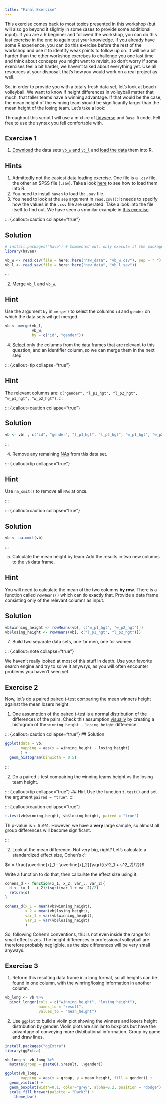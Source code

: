 ```yaml
---
title: "Final Exercise"
---
```


This exercise comes back to most topics presented in this workshop (but will also go beyond it slightly in some cases to provide some additional input). If you are a R beginner and followed the workshop, you can do this last exercise in the end to again test your knowledge. If you already have some R experience, you can do this exercise before the rest of the workshop and use it to identify weak points to follow up on. It will be a bit harder than the other workshop exercises to challenge you one last time and think about concepts you might want to revisit, so don't worry if some exercises feel a bit harder, we haven't talked about everything yet. Use all resources at your disposal, that's how you would work on a real project as well.

So, in order to provide you with a totally fresh data set, let's look at beach volleyball. We want to know if height differences in volleyball matter that much, that taller teams have a winning advantage. If that would be the case, the mean height of the winning team should be significantly larger than the mean height of the losing team. Let's take a look: 

::: callout-tip
Throughout this script I will use a mixture of [tidyverse](../basics/tidyverse.qmd) and `Base R` code. Fell free to use the syntax you fell comfortable with.
:::

## Exercise 1

1.  [Download](../qmd/load_data/load_data_exercise.qmd) the data sets [`vb_w` and `vb_l`](https://github.com/nickhaf/r_tutorial/tree/main/raw_data) and [load the data](../load_data/load_data.qmd) them into R.

::: {.callout-tip collapse="true"}
## Hints

1.  Admittedly not the easiest data loading exercise. One file is a `.csv` file, the other an SPSS file (`.sav`). Take a look [here](../load_data/load_data.qmd) to see how to load them into R.
2.  You need to install `haven` to load the `.sav` file.
3.  You need to look at the `sep` argument in `read.csv()`: It needs to specify how the values in the `.csv` file are seperated. Take a look into the file itself to find out. We have seen a simmilar example in [this exercise](https://nickhaf.github.io/r_tutorial/qmd/load_data/load_data_exercise.html#exercies-2).
:::

::: {.callout=caution collapse="true"}

## Solution

```r
# install.packages("have") # Commented out, only execute if the package needs to be installed. 
library(haven)

vb_w <- read.csv(file = here::here("raw_data", "vb_w.csv"), sep = " ")
vb_l <- read_sav(file = here::here("raw_data", "vb_l.sav"))
```

:::

2.  [Merge](../merging/merging.qmd) `vb_l` and `vb_w`.

::: {.callout-tip collapse="true"}
## Hint

Use the argument `by` in `merge()` to select the columns `id` and `gender` on which the data sets wil get merged. 
:::

```r
vb <- merge(vb_l, 
            vb_w, 
            by = c("id", "gender"))
```

4. [Select](https://nickhaf.github.io/r_tutorial/qmd/subsetting/subsetting.html#columns) only the columns from the data frames that are relevant to this question, and an identifier column, so we can merge them in the next step.

::: {.callout=tip collapse="true"} 

## Hint
The relevant columns are: `c("gender", "l_p1_hgt", "l_p2_hgt", "w_p1_hgt", "w_p2_hgt")`. 
:::

::: {.callout=caution collapse="true"}

## Solution

```r
vb <- vb[ , c("id", "gender", "l_p1_hgt", "l_p2_hgt", "w_p1_hgt", "w_p2_hgt")]

```

:::

4.  Remove any remaining [NAs](../missings/missings.qmd) from this data set.

::: {.callout=tip collapse="true"}

## Hint

Use `na_omit()` to remove all `NAs` at once.

:::

::: {.callout=caution collapse="true"}

## Solution

```r
vb <- na.omit(vb)
```

:::

5.  Calculate the mean height by team. Add the results in two new columns to the `vb` data frame.

::: {.callout-tip collapse="true"}
## Hint

You will need to calculate the mean of the two columns **by row**. There is a function called `rowMeans()` which can do exactly that. Provide a data frame consisting only of the relevant columns as input.
:::

::: {.callout-caution collapse="true"}
## Solution

```r
vb$winning_height <- rowMeans(vb[, c("w_p1_hgt", "w_p2_hgt")]) 
vb$losing_height <- rowMeans(vb[, c("l_p1_hgt", "l_p2_hgt")]) 
```
:::

7.  Build two separate data sets, one for men, one for women.

::: {.callout=note collapse="true"}

We haven't really looked at most of this stuff in depth. Use your favorite search engine and try to solve it anyways, as you will often encounter problems you haven't seen yet.

## Exercise 2

Now, let's do a paired paired t-test comparing the mean winners height against the mean losers height.

1.  One assumption of the paired t-test is a normal distribution of the differences of the pairs. Check this assumption [visually](../plotting/plotting.qmd) by creating a histogram of the `winning_height - losing_height` difference.

::: {.callout=caution collapse="true"} \## Solution

```r
ggplot(data = vb,
       mapping = aes(x = winning_height - losing_height)
       ) +
  geom_histogram(binwidth = 0.5)


```

:::

2.  Do a paired t-test compairing the winning teams height vs the losing team height.

::: {.callout=tip collapse="true"} \## Hint Use the function `t.test()` and set the argument `paired = "true"`. :::

::: {.callout=caution collapse="true"}

```r
t.test(vb$winning_height, vb$losing_height, paired = "true")
```

Th p-value is `< 0.001`. However, we have a **very** large sample, so almost all group differences will become significant. 

:::

2.  Look at the mean difference. Not very big, right? Let's calculate a standardized effect size, Cohen's *d*:

$d = \frac{\overline{x}_1 - \overline{x}_2}{\sqrt{(s^2_1 + s^2_2)/2}}$

Write a function to do that, then calculate the effect size using it. 

::: {.calout-caution collapse="true"}
```r
cohens_d <- function(x_1, x_2, var_1, var_2){
  d <- (x_1 - x_2)/(sqrt(var_1 + var_2)/2)
  return(d)
}

cohens_d(x_1 = mean(vb$winning_height), 
         x_2 = mean(vb$losing_height), 
         var_1 = var(vb$winning_height), 
         var_2 = var(vb$losing_height)
         )

```

So, following Cohen's conventions, this is not even inside the range for small effect sizes. The height differences in professional volleyball are therefore probably negligible, as the size differences will be very small anyways.   

:::

## Exercise 3

1. Reform this resulting data frame into long format, so all heights can be found in one column, with the winning/losing information in another column. 

::: {.calout-caution collapse="true"}

::: tidy
```r
vb_long <- vb %>%
  pivot_longer(cols = c("winning_height", "losing_height"),
               names_to = "result",
               values_to = "mean_height")
```

:::

:::

2. Use `ggplot` to build a violin plot showing the winners and losers height distribution by gender. Violin plots are similar to boxplots but have the advantage of conveying more distributional information. Group by game and draw lines.

::: {.calout-caution collapse="true"}

::: tidy
```r
install.packages("ggExtra")
library(ggExtra)

vb_long <- vb_long %>%
  mutate(group = paste0(.$result, .$gender))

ggplot(vb_long, 
       mapping = aes(x = group, y = mean_height, fill = gender)) +
  geom_violin() +
  geom_boxplot(width=0.1, color="grey", alpha=0.2, position = "dodge") +
  scale_fill_brewer(palette = "Dark2") +
    theme_bw()

```
:::
:::